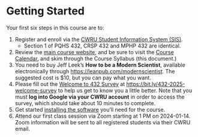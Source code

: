 # Getting Started

Your first six steps in this course are to:

1. Register and enroll via the [CWRU Student Information System (SIS)](https://sis.case.edu/).
    - Section 1 of PQHS 432, CRSP 432 and MPHP 432 are identical.
2. Review the [main course website](https://thomaselove.github.io/432-2025/), and be sure to visit the [Course Calendar](https://thomaselove.github.io/432-2025/calendar.html), and skim through the Course Syllabus (this document.)
3. You need to buy Jeff Leek's **How to be a Modern Scientist**, available electronically through <https://leanpub.com/modernscientist>. The suggested cost is $10, but you can pay what you want.
4. Please fill out the [Welcome to 432 Survey](https://bit.ly/432-2025-welcome-survey) at <https://bit.ly/432-2025-welcome-survey> to help us get to know you a little better. Note that you must **log into Google via your CWRU account** in order to access the survey, which should take about 10 minutes to complete.
5. Get started [installing the software](https://thomaselove.github.io/432-2025/software.html) you'll need for the course.
6. Attend our first class session via Zoom starting at 1 PM on 2024-01-14. Zoom information will be sent to all registered students via their CWRU email.
